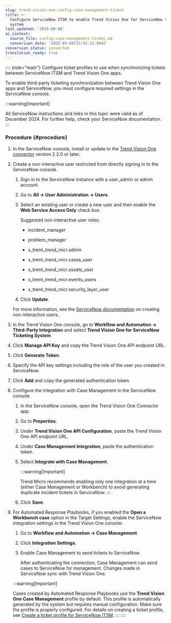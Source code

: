 ```yaml
---
slug: trend-vision-one-config-case-management-ticket
title: >-
  Configure ServiceNow ITSM to enable Trend Vision One for ServiceNow ticketing
  system
last_updated: '2025-09-08'
ai_context:
  source_file: config-case-management-ticket.md
  conversion_date: '2025-09-08T23:42:23.004Z'
conversion_status: converted
translation_ready: true
---
```


:::: {role="main"}
Configure ticket profiles to use when synchronizing tickets between ServiceNow ITSM and Trend Vision One apps.

To enable third-party ticketing synchronization between Trend Vision One apps and ServiceNow, you must configure required settings in the ServiceNow console.

:::warning[Important]

All ServiceNow instructions and links in this topic were valid as of December 2024. For further help, check your ServiceNow documentation.
:::

### Procedure {#procedure}

1.  In the ServiceNow console, install or update to the [Trend Vision One connector](https://store.servicenow.com/sn_appstore_store.do) version 2.2.0 or later.

2.  Create a non-interactive user restricted from directly signing in to the ServiceNow console.

    1.  Sign in to the ServiceNow instance with a user_admin or admin account.

    2.  Go to **All → User Administration → Users**.

    3.  Select an existing user or create a new user and then enable the **Web Service Access Only** check box.

        Suggested non-interactive user roles:

        - incident_manager

        - problem_manager

        - x_tremi_trend_micr.admin

        - x_tremi_trend_micr.cases_user

        - x_tremi_trend_micr.assets_user

        - x_tremi_trend_micr.events_users

        - x_tremi_trend_micr.security_layer_user

    4.  Click **Update**.

    For more information, see the [ServiceNow documentation](https://docs.servicenow.com/bundle/tokyo-platform-administration/page/administer/users-and-groups/concept/c_NonInteractiveSessions.mdx) on creating non-interactive users.

3.  In the Trend Vision One console, go to **Workflow and Automation → Third-Party Integration** and select **Trend Vision One for ServiceNow Ticketing System**

4.  Click **Manage API Key** and copy the Trend Vision One API endpoint URL.

5.  Click **Generate Token**.

6.  Specify the API key settings including the role of the user you created in ServiceNow.

7.  Click **Add** and copy the generated authentication token.

8.  Configure the integration with Case Management in the ServiceNow console.

    1.  In the ServiceNow console, open the Trend Vision One Connector app.

    2.  Go to **Properties**.

    3.  Under **Trend Vision One API Configuration**, paste the Trend Vision One API endpoint URL.

    4.  Under **Case Management Integration**, paste the authentication token.

    5.  Select **Integrate with Case Management**.

        :::warning[Important]

        Trend Micro recommends enabling only one integration at a time (either Case Management or Workbench) to avoid generating duplicate incident tickets in ServiceNow.
        :::

    6.  Click **Save**.

9.  For Automated Response Playbooks, if you enabled the **Open a Workbench case** option in the Target Settings, enable the ServiceNow integration settings in the Trend Vision One console:

    1.  Go to **Workflow and Automation → Case Management**.

    2.  Click **Integration Settings**.

    3.  Enable Case Management to send tickets to ServiceNow.

        After authenticating the connection, Case Management can send cases to ServiceNow for management. Changes made in ServiceNow sync with Trend Vision One.

    :::warning[Important]

    Cases created by Automated Response Playbooks use the **Trend Vision One Case Management** profile by default. This profile is automatically generated by the system but requires manual configuration. Make sure the profile is properly configured. For details on creating a ticket profile, see [Create a ticket profile for ServiceNow ITSM](creating-ticket-profile.mdx).
    :::
::::
